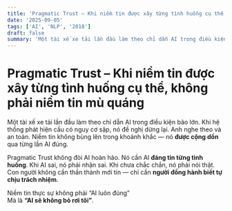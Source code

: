 ```yaml
---
title: 'Pragmatic Trust – Khi niềm tin được xây từng tình huống cụ thể, không phải niềm tin mù quáng'
date: '2025-09-05'
tags: ['AI', 'NLP', '2018']
draft: false
summary: 'Một tài xế xe tải lần đầu làm theo chỉ dẫn AI trong điều kiện bão lớn. Khi hệ thống phát hiện cầu có'
---
```


# Pragmatic Trust – Khi niềm tin được xây từng tình huống cụ thể, không phải niềm tin mù quáng

Một tài xế xe tải lần đầu làm theo chỉ dẫn AI trong điều kiện bão lớn. Khi hệ thống phát hiện cầu có nguy cơ sập, nó đề nghị dừng lại. Anh nghe theo và an toàn. Niềm tin không bùng lên trong khoảnh khắc — nó **được cộng dồn** qua từng lần AI đúng.

Pragmatic Trust không đòi AI hoàn hảo. Nó cần AI **đáng tin từng tình huống**. Khi AI sai, nó phải nhận sai. Khi chưa chắc chắn, nó phải nói thật. Con người không cần thần thánh mới tin — chỉ cần **người đồng hành biết tự chịu trách nhiệm**.

Niềm tin thực sự không phải “AI luôn đúng”  
Mà là **“AI sẽ không bỏ rơi tôi”**.